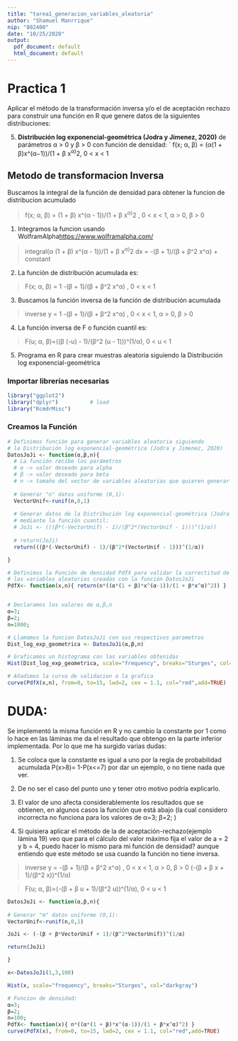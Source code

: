 ```yaml
---
title: "tarea1_generacion_variables_aleatoria"
author: "Shamuel Manrrique"
nip: "802400"
date: "10/25/2020"
output:
  pdf_document: default
  html_document: default
---
```


# Practica 1 

Aplicar el método de la transformación inversa y/o el de aceptación rechazo para construir una función en R que genere datos de la siguientes distribuciones:

5. **Distribución log exponencial-geométrica (Jodra y Jimenez, 2020)** de parámetros α > 0 y β > 0 con función de densidad: 
´
f(x; α, β) = (α(1 + β)x^(α−1))/(1 + β x^α)^2, 0 < x < 1

## Metodo de transformacion Inversa
Buscamos la integral de la función de densidad para obtener la funcion de distribucion acumulado

>f(x; α, β) = (1 + β) x^(α - 1))/(1 + β x^α)^2 , 0 < x < 1, α > 0, β > 0

1. Integramos la funcion usando WolframAlpha<https://www.wolframalpha.com/>

>integral(α (1 + β) x^(α - 1))/(1 + β x^α)^2 dx = -(β + 1)/(β + β^2 x^α) + constant

2. La función de distribución acumulada es:

>F(x; α, β) = 1 -(β + 1)/(β + β^2 x^α)   , 0 < x < 1


3. Buscamos la función inversa de la función de distribución acumulada

>inverse y = 1 -(β + 1)/(β + β^2 x^α) , 0 < x < 1, α > 0, β > 0

4. La función inversa de F o función cuantil es:

>F(u; α, β)=((β (-u) - 1)/(β^2 (u - 1)))^(1/α),  0 < u < 1

5. Programa en R para crear muestras aleatoria siguiendo la Distribución log exponencial-geométrica

### Importar librerías necesarias
```r
library("ggplot2")
library("dplyr")          # load
library("RcmdrMisc")
```

### Creamos la Función 
```r

# Definimos función para generar variables aleatoria siguiendo 
# la Distribución log exponencial-geométrica (Jodra y Jimenez, 2020)
DatosJoJi <- function(α,β,n){
  # La función recibe los parámetros
  # α -> valor deseado para alpha
  # β -> valor deseado para beta
  # n -> tamaño del vector de variables aleatorias que quieren generar
  
  # Generar "n" datos uniforme (0,1):
  VectorUnif<-runif(n,0,1)
  
  # Generar datos de la Distribución log exponencial-geométrica (Jodra y Jimenez, 2020)
  # mediante la función cuantil:
  # JoJi <- (((β*(-VectorUnif) - 1)/(β^2*(VectorUnif - 1)))^(1/α))
  
  # return(JoJi)
  return(((β*(-VectorUnif) - 1)/(β^2*(VectorUnif - 1)))^(1/α))

}

# Definimos la Función de densidad PdfX para validar la correctitud de 
# las variables aleatorias creadas con la función DatosJoJi 
PdfX<- function(x,n){ return(n*((α*(1 + β)*x^(α-1))/(1 + β*x^α)^2)) }


# Declaramos los valores de α,β,n
α=3; 
β=2;
n=1000;

# Llamamos la funcion DatosJoJi con sus respectivos parametros
Dist_log_exp_geometrica <- DatosJoJi(α,β,n)

# Graficamos un histograma con las variables obtenidas
Hist(Dist_log_exp_geometrica, scale="frequency", breaks="Sturges", col="darkgray")

# Añadimos la curva de validacion a la grafica
curve(PdfX(x,n), from=0, to=15, lwd=2, cex = 1.1, col="red",add=TRUE)
```

# **DUDA**: 
Se implementó la misma función en R y no cambio la constante por 1 como lo hace en las láminas me da el resultado que obtengo 
en la parte inferior implementada. Por lo que me ha surgido varias dudas:

1. Se coloca que la constante es igual a uno por la regla de probabilidad acumulada 
P(x>8)= 1-P(x<=7) por dar un ejemplo, o no tiene nada que ver.

2. De no ser el caso del punto uno y tener otro motivo podría explicarlo.

3. El valor de uno afecta considerablemente los resultados que se obtienen, en algunos casos la función que está abajo
(la cual considero incorrecta no funciona para los valores de α=3; β=2; )

4. Si quisiera aplicar el método de la de aceptación-rechazo(ejemplo lámina 19) veo que para el cálculo del valor máximo fija el valor de a = 2 y b = 4,
puedo hacer lo mismo para mi función de densidad? aunque entiendo que este método se usa cuando la función no tiene inversa.

>inverse y = -(β + 1)/(β + β^2 x^α) , 0 < x < 1, α > 0, β > 0
(-(β + β x + 1)/(β^2 x))^(1/α)

>F(u; α, β)=(-(β + β u + 1)/(β^2 u))^(1/α),  0 < u < 1

```r

DatosJoJi <- function(α,β,n){
  
# Generar "m" datos uniforme (0,1):
VectorUnif<-runif(n,0,1)

JoJi <- (-(β + β*VectorUnif + 1)/(β^2*VectorUnif))^(1/α)

return(JoJi)

}

x<-DatosJoJi(1,3,100)

Hist(x, scale="frequency", breaks="Sturges", col="darkgray")

# Funcion de densidad:
α=3; 
β=2;
n=100;
PdfX<- function(x){ n*((α*(1 + β)*x^(α-1))/(1 + β*x^α)^2) }
curve(PdfX(x), from=0, to=15, lwd=2, cex = 1.1, col="red",add=TRUE)
```

